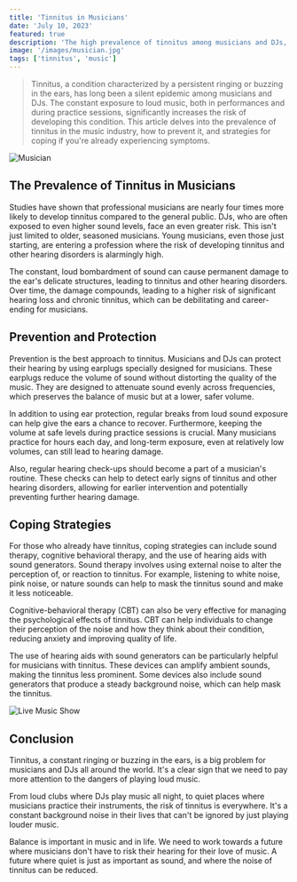 ```yaml
---
title: 'Tinnitus in Musicians'
date: 'July 10, 2023'
featured: true
description: 'The high prevalence of tinnitus among musicians and DJs, and the challenges they face in protecting their hearing.'
image: '/images/musician.jpg'
tags: ['tinnitus', 'music']
---
```


<Blockquote>
  Tinnitus, a condition characterized by a persistent ringing or buzzing in the
  ears, has long been a silent epidemic among musicians and DJs. The constant
  exposure to loud music, both in performances and during practice sessions,
  significantly increases the risk of developing this condition. This article
  delves into the prevalence of tinnitus in the music industry, how to prevent
  it, and strategies for coping if you're already experiencing symptoms.
</Blockquote>

<Image src="/images/musician.jpg" alt="Musician" />

## <Highlighter>The Prevalence of Tinnitus in Musicians</Highlighter>

Studies have shown that professional musicians are nearly four times more likely to develop tinnitus compared to the general public. DJs, who are often exposed to even higher sound levels, face an even greater risk. This isn't just limited to older, seasoned musicians. Young musicians, even those just starting, are entering a profession where the risk of developing tinnitus and other hearing disorders is alarmingly high.

The constant, loud bombardment of sound can cause permanent damage to the ear's delicate structures, leading to tinnitus and other hearing disorders. Over time, the damage compounds, leading to a higher risk of significant hearing loss and chronic tinnitus, which can be debilitating and career-ending for musicians.

<AdComponent />

## <Highlighter>Prevention and Protection</Highlighter>

Prevention is the best approach to tinnitus. Musicians and DJs can protect their hearing by using earplugs specially designed for musicians. These earplugs reduce the volume of sound without distorting the quality of the music. They are designed to attenuate sound evenly across frequencies, which preserves the balance of music but at a lower, safer volume.

In addition to using ear protection, regular breaks from loud sound exposure can help give the ears a chance to recover. Furthermore, keeping the volume at safe levels during practice sessions is crucial. Many musicians practice for hours each day, and long-term exposure, even at relatively low volumes, can still lead to hearing damage.

Also, regular hearing check-ups should become a part of a musician's routine. These checks can help to detect early signs of tinnitus and other hearing disorders, allowing for earlier intervention and potentially preventing further hearing damage.

<AdComponent />

## <Highlighter>Coping Strategies</Highlighter>

For those who already have tinnitus, coping strategies can include sound therapy, cognitive behavioral therapy, and the use of hearing aids with sound generators. Sound therapy involves using external noise to alter the perception of, or reaction to tinnitus. For example, listening to white noise, pink noise, or nature sounds can help to mask the tinnitus sound and make it less noticeable.

Cognitive-behavioral therapy (CBT) can also be very effective for managing the psychological effects of tinnitus. CBT can help individuals to change their perception of the noise and how they think about their condition, reducing anxiety and improving quality of life.

The use of hearing aids with sound generators can be particularly helpful for musicians with tinnitus. These devices can amplify ambient sounds, making the tinnitus less prominent. Some devices also include sound generators that produce a steady background noise, which can help mask the tinnitus.

<Image src="/images/live-music-show.jpg" alt="Live Music Show" />

## <Highlighter>Conclusion</Highlighter>

Tinnitus, a constant ringing or buzzing in the ears, is a big problem for musicians and DJs all around the world. It's a clear sign that we need to pay more attention to the dangers of playing loud music.

From loud clubs where DJs play music all night, to quiet places where musicians practice their instruments, the risk of tinnitus is everywhere. It's a constant background noise in their lives that can't be ignored by just playing louder music.

Balance is important in music and in life. We need to work towards a future where musicians don't have to risk their hearing for their love of music. A future where quiet is just as important as sound, and where the noise of tinnitus can be reduced.

<AdComponent />
